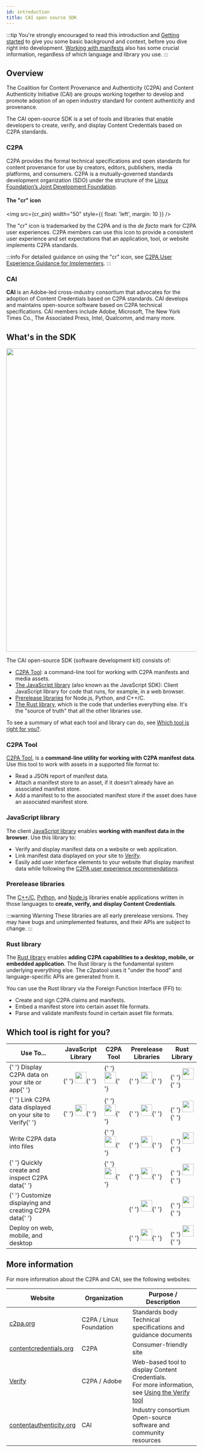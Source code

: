 ```yaml
---
id: introduction
title: CAI open source SDK
---
```



:::tip
You're strongly encouraged to read this introduction and [Getting started](getting-started) to give you some basic background and context, before you dive right into development. [Working with manifests](manifest/understanding-manifest) also has some crucial information, regardless of which language and library you use.
:::

## Overview

The Coalition for Content Provenance and Authenticity (C2PA) and Content Authenticity Initiative (CAI) are groups working together to develop and promote adoption of an open industry standard for content authenticity and provenance.

The CAI open-source SDK is a set of tools and libraries that enable developers to create, verify, and display Content Credentials based on C2PA standards.

### C2PA

C2PA provides the formal technical specifications and open standards for content provenance for use by creators, editors, publishers, media platforms, and consumers. C2PA is a mutually-governed standards development organization (SDO) under the structure of the [Linux Foundation’s Joint Development Foundation](https://jointdevelopment.org/).

#### The "cr" icon

<img src={cr_pin} width="50" style={{ float: 'left', margin: 10 }} />

The "cr" icon is trademarked by the C2PA and is the _de facto_ mark for C2PA user experiences. C2PA members can use this icon to provide a consistent user experience and set expectations that an application, tool, or website implements C2PA standards.

:::info
For detailed guidance on using the "cr" icon, see [C2PA User Experience Guidance for Implementers](https://c2pa.org/specifications/specifications/1.4/ux/UX_Recommendations.html#_l1_indicator_of_c2pa_data).
:::

### CAI

**CAI** is an Adobe-led cross-industry consortium that advocates for the adoption of Content Credentials based on C2PA standards. CAI develops and maintains open-source software based on C2PA technical specifications.
CAI members include Adobe, Microsoft, The New York Times Co., The Associated Press, Intel, Qualcomm, and many more.

## What's in the SDK

<img src={cai_open_source_red} width="800" />

The CAI open-source SDK (software development kit) consists of:

- [C2PA Tool](#c2pa-tool): a command-line tool for working with C2PA manifests and media assets.
- [The JavaScript library](#javascript-library) (also known as the JavaScript SDK): Client JavaScript library for code that runs, for example, in a web browser.
- [Prerelease libraries](#prerelease-libraries) for Node.js, Python, and C++/C.
- [The Rust library](#rust-library), which is the code that underlies everything else. It's the "source of truth" that all the other libraries use.

To see a summary of what each tool and library can do, see [Which tool is right for you?](#which-tool-is-right-for-you).

### C2PA Tool

[C2PA Tool](c2patool), is a **command-line utility for working with C2PA manifest data**. Use this tool to work with assets in a supported file format to:

- Read a JSON report of manifest data.
- Attach a manifest store to an asset, if it doesn't already have an associated manifest store.
- Add a manifest to to the associated manifest store if the asset does have an associated manifest store.

### JavaScript library

The client [JavaScript library](js-sdk/getting-started/overview) enables **working with manifest data in the browser**. Use this library to:

- Verify and display manifest data on a website or web application.
- Link manifest data displayed on your site to [Verify](https://verify.contentauthenticity.org/).
- Easily add user interface elements to your website that display manifest data while following the [C2PA user experience recommendations](https://c2pa.org/specifications/specifications/1.0/ux/UX_Recommendations.html).

### Prerelease libraries

The [C++/C](c2pa-c), [Python](c2pa-python), and [Node.js](c2pa-node) libraries enable applications written in those languages to **create, verify, and display Content Credentials**.

:::warning Warning
These libraries are all early prerelease versions. They may have bugs and unimplemented features, and their APIs are subject to change.
:::

### Rust library

The [Rust library](rust-sdk) enables **adding C2PA capabilities to a desktop, mobile, or embedded application**. The Rust library is the fundamental system underlying everything else. The c2patool uses it "under the hood" and language-specific APIs are generated from it.

You can use the Rust library via the Foreign Function Interface (FFI) to:

- Create and sign C2PA claims and manifests.
- Embed a manifest store into certain asset file formats.
- Parse and validate manifests found in certain asset file formats.

## Which tool is right for you?


<table>
  <thead>
    <tr>
      <th style={{ textAlign: 'left' }}>Use To...</th>
      <th style={{ textAlign: 'left' }}>JavaScript Library </th>
      <th style={{ textAlign: 'left' }}>C2PA Tool</th>
      <th style={{ textAlign: 'left' }}>Prerelease Libraries </th>
      <th style={{ textAlign: 'left' }}>Rust Library</th>
    </tr>
  </thead>
  <tbody>
    <tr>
      <td style={{ textAlign: 'left' }}>
        {' '}
        Display C2PA data on your site or app{' '}
      </td>
      <td style={{ textAlign: 'center' }}>
        {' '}
        <img src={green_check} width="30" />{' '}
      </td>
      <td style={{ textAlign: 'center' }}>
        {' '}
        <img src={green_check} width="30" />{' '}
      </td>
      <td style={{ textAlign: 'center' }}>
        {' '}
        <img src={green_check} width="30" />{' '}
      </td>
      <td style={{ textAlign: 'center' }}>
        {' '}
        <img src={green_check} width="30" />{' '}
      </td>
    </tr>
    <tr>
      <td style={{ textAlign: 'left' }}>
        {' '}
        Link C2PA data displayed on your site to Verify{' '}
      </td>
      <td style={{ textAlign: 'center' }}>
        {' '}
        <img src={green_check} width="30" />{' '}
      </td>
      <td style={{ textAlign: 'center' }}>
        {' '}
        <img src={green_check} width="30" />{' '}
      </td>
      <td style={{ textAlign: 'center' }}>
        {' '}
        <img src={green_check} width="30" />{' '}
      </td>
      <td style={{ textAlign: 'center' }}>
        {' '}
        <img src={green_check} width="30" />{' '}
      </td>
    </tr>
    <tr>
      <td style={{ textAlign: 'left' }}>Write C2PA data into files</td>
      <td style={{ textAlign: 'center' }}></td>
      <td style={{ textAlign: 'center' }}>
        {' '}
        <img src={green_check} width="30" />{' '}
      </td>
      <td style={{ textAlign: 'center' }}>
        {' '}
        <img src={green_check} width="30" />{' '}
      </td>
      <td style={{ textAlign: 'center' }}>
        {' '}
        <img src={green_check} width="30" />{' '}
      </td>
    </tr>
    <tr>
      <td style={{ textAlign: 'left' }}>
        {' '}
        Quickly create and inspect C2PA data{' '}
      </td>
      <td style={{ textAlign: 'center' }}></td>
      <td style={{ textAlign: 'center' }}>
        {' '}
        <img src={green_check} width="30" />{' '}
      </td>
      <td style={{ textAlign: 'center' }}>
        {' '}
        <img src={green_check} width="30" />{' '}
      </td>
      <td style={{ textAlign: 'center' }}>
        {' '}
        <img src={green_check} width="30" />{' '}
      </td>
    </tr>
    <tr>
      <td style={{ textAlign: 'left' }}>
        {' '}
        Customize displaying and creating C2PA data{' '}
      </td>
      <td style={{ textAlign: 'center' }}></td>
      <td style={{ textAlign: 'center' }}></td>
      <td style={{ textAlign: 'center' }}>
        {' '}
        <img src={green_check} width="30" />{' '}
      </td>
      <td style={{ textAlign: 'center' }}>
        {' '}
        <img src={green_check} width="30" />{' '}
      </td>
    </tr>
    <tr>
      <td style={{ textAlign: 'left' }}>Deploy on web, mobile, and desktop</td>
      <td style={{ textAlign: 'center' }}></td>
      <td style={{ textAlign: 'center' }}></td>
      <td style={{ textAlign: 'center' }}>
        {' '}
        <img src={green_check} width="30" />{' '}
      </td>
      <td style={{ textAlign: 'center' }}>
        {' '}
        <img src={green_check} width="30" />{' '}
      </td>
    </tr>
  </tbody>
</table>

## More information

For more information about the C2PA and CAI, see the following websites:

| Website                                                     | Organization            | Purpose / Description                                                                                          |
| ----------------------------------------------------------- | ----------------------- | -------------------------------------------------------------------------------------------------------------- |
| [c2pa.org](https://c2pa.org/)                               | C2PA / Linux Foundation | Standards body<br/>Technical specifications and guidance documents                                             |
| [contentcredentials.org](https://contentcredentials.org/)   | C2PA                    | Consumer-friendly site                                                                                         |
| [Verify](https://contentcredentials.org/verify)             | C2PA / Adobe            | Web-based tool to display Content Credentials. <br/> For more information, see [Using the Verify tool](verify) |
| [contentauthenticity.org](https://contentauthenticity.org/) | CAI                     | Industry consortium<br/>Open-source software and community resources                                           |
